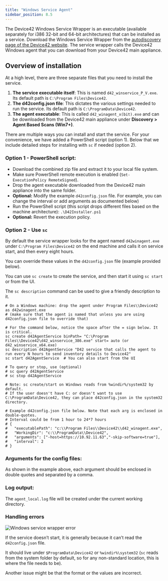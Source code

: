 ```yaml
---
title: "Windows Service Agent"
sidebar_position: 8.5
---
```



The Device42 Windows Service Wrapper is an executable (available separately for i386 32-bit and 64-bit architectures) that can be installed as a service. Download the Windows Service Wrapper from the [autodiscovery page of the Device42 website](https://www.device42.com/autodiscovery/). The service wrapper calls the Device42 Windows agent that you can download from your Device42 main appliance. 

## Overview of installation

At a high level, there are three separate files that you need to install the service. 

1. **The service executable itself**: This is named `d42_winservice_P_V.exe`. Its default path is `C:\Program Files\Device42`. 
2. **The d42config.json file**: This dictates the various settings needed to run the service. Its default path is `C:\ProgramData\Device42`.
3. **The agent executable**: This is called `d42_winagent_x(bit).exe` and can be downloaded from the Device42 main appliance under **Discovery > Agent Based Scans (Win7+)**.

There are multiple ways you can install and start the service. For your convenience, we have added a PowerShell script (option 1). Below that we include detailed steps for installing with `sc` if needed (option 2).

### Option 1 - PowerShell script:

- Download the combined zip file and extract it to your local file system.
- Make sure PowerShell remote execution is enabled (`Set-ExecutionPolicy RemoteSigned`).
- Drop the agent executable downloaded from the Device42 main appliance into the same folder.
- **Optional:** Modify the example `d42config.json` file. For example, you can change the interval or add arguments as documented below)
- Run the PowerShell script (this script drops different files based on the machine architecture):
`.\D42Installer.ps1`
- **Optional:** Revert the execution policy.

### Option 2 - Use `sc`

By default the service wrapper looks for the agent named `d42winagent.exe` under `C:\Program Files\Device42` on the end machine and calls it on service start, and then every eight hours. 

You can override these values in the `d42config.json` file (example provided below).

You can use `sc create` to create the service, and then start it using `sc start` or from the UI.

The `sc description` command can be used to give a friendly description to it.

```
# On a Windows machine: drop the agent under Program Files\\Device42 as d42winagent.exe
# (make sure that the agent is named that unless you are using d42config.json file to override that)

# For the command below, notice the space after the = sign below. It is critical.
sc create d42AgentService binPath= "C:\Program Files\\Device42\d42_winservice_386.exe" start= auto (or d42_winservice_x64.exe)
sc description d42AgentService "D42 service that calls the agent to run every N hours to send inventory details to Device42"
sc start d42AgentService  # You can also start from the UI

# To query or stop, use (optional)
# sc query d42AgentService
# sc stop d42AgentService

# Note: sc create/start on Windows reads from %windir%/system32 by default. 
# If the user doesn't have C: or doesn't want to use C:\ProgramData\Device42, they can place d42config.json in the system32 directory.

# Example d42config.json file below. Note that each arg is enclosed in double-quotes.
# Interval could be from 1 hour to 24*7 hours
# {
#   "executablePath": "c:\\Program Files\\Device42\\d42_winagent.exe",
#   "WorkingDir": "c:\\ProgramData\\Device42",
#   "arguments": ["-host=https://10.92.11.63","-skip-software=true"],
#   "interval": 2
# }

```

### Arguments for the config files:

As shown in the example above, each argument should be enclosed in double quotes and separated by a comma. 

### Log output:

The `agent_local.log` file will be created under the current working directory.

### Handling errors

![Windows service wrapper error](/assets/images/windows-service-wrapper-error.png)

If the service doesn’t start, it is generally because it can’t read the `d42config.json` file. 

It should live under `$ProgramData\Device42` or `%windir%\system32` (`sc` reads from the system folder by default, so for any non-standard location, this is where the file needs to be).

Another issue might be that the format or the values are incorrect.
